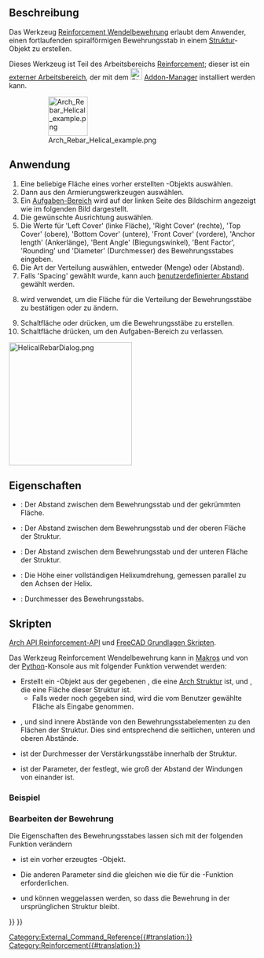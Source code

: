<languages/>

{{Docnav/de
|[[Reinforcement_BentShapeRebar/de|AbgesetzteBewehrung]]
|[[Reinforcement_ColumnRebars/de|Stützenbewehrung]]
|[[Reinforcement_Workbench/de|Reinforcement]]
|IconL=Reinforcement_BentShapeRebar.svg
|IconR=Reinforcement_ColumnRebars.svg
|IconC=Reinforcement_Workbench.svg
}}

{{GuiCommand/de
|Name=Reinforcement HelicalRebar
|Name/de=Reinforcement Wendelbewehrung
|MenuLocation=3D/BIM → Bewehrungswerkzeuge → Wendelbewehrung
|Workbenches=[[Reinforcement_Workbench/de|Reinforcement]], [[BIM_Workbench/de|BIM]]
|Version=0.17
|SeeAlso=
}}

<span id="Description"></span>
==Beschreibung==

Das Werkzeug [[Reinforcement_HelicalRebar|Reinforcement Wendelbewehrung]] erlaubt dem Anwender, einen fortlaufenden spiralförmigen Bewehrungsstab in einem [[Arch_Structure/de|Struktur]]-Objekt zu erstellen.

Dieses Werkzeug ist Teil des Arbeitsbereichs [[Reinforcement_Workbench/de|Reinforcement]]; dieser ist ein [[External_workbenches/de|externer Arbeitsbereich]], der mit dem [[Image:Std_AddonMgr.svg|24px]] [[Std_AddonMgr/de|Addon-Manager]] installiert werden kann.

: [[Image:Arch_Rebar_Helical_example.png|80px]]
{{Caption|Ein fortlaufender spiralförmiger Bewehrungsstab in einer [[Arch_Structure/de|Struktur]]}}

<span id="Usage"></span>
==Anwendung==

# Eine beliebige Fläche eines vorher erstellten {{Button|[[Image:Arch_Structure.svg|16px]] [[Arch_Structure/de|Struktur]]}}-Objekts auswählen.
# Dann {{Button|[[Image:Reinforcement_HelicalRebar.svg|16px]] [[Reinforcement_HelicalRebar/de|Wendelbewehrung]]}} aus den Armierungswerkzeugen auswählen.
# Ein [[Task_panel/de|Aufgaben-Bereich]] wird auf der linken Seite des Bildschirm angezeigt wie im folgenden Bild dargestellt.
# Die gewünschte Ausrichtung auswählen.
# Die Werte für 'Left Cover' (linke Fläche), 'Right Cover' (rechte), 'Top Cover' (obere), 'Bottom Cover' (untere), 'Front Cover' (vordere), 'Anchor length' (Ankerlänge), 'Bent Angle' (Biegungswinkel), 'Bent Factor', 'Rounding' und 'Diameter' (Durchmesser) des Bewehrungsstabes eingeben.
# Die Art der Verteilung auswählen, entweder {{incode|'Amount'}} (Menge) oder {{incode|'Spacing'}} (Abstand).
# Falls 'Spacing' gewählt wurde, kann auch [[Reinforcement_Custom_Spacing/de|benutzerdefinierter Abstand]] gewählt werden.
# {{Button|Pick selected face}} wird verwendet, um die Fläche für die Verteilung der Bewehrungsstäbe zu bestätigen oder zu ändern.
# Schaltfläche {{Button|OK}} oder {{Button|Anwenden}} drücken, um die Bewehrungsstäbe zu erstellen.
# Schaltfläche {{Button|Abbrechen}} drücken, um den Aufgaben-Bereich zu verlassen.

[[Image:HelicalRebarDialog.png|250px]]
{{Caption|Aufgaben-Bereich für das Werkzeug}}

<span id="Properties"></span>
==Eigenschaften== 

* {{PropertyData/de|Side Cover}}: Der Abstand zwischen dem Bewehrungsstab und der gekrümmten Fläche.
* {{PropertyData/de|Top Cover}}: Der Abstand zwischen dem Bewehrungsstab und der oberen Fläche der Struktur.
* {{PropertyData/de|Bottom Cover}}: Der Abstand zwischen dem Bewehrungsstab und der unteren Fläche der Struktur.
* {{PropertyData/de|Pitch}}: Die Höhe einer vollständigen Helixumdrehung, gemessen parallel zu den Achsen der Helix.
* {{PropertyData/de|Diameter}}: Durchmesser des Bewehrungsstabs.

<span id="Scripting"></span>
==Skripten==

{{Emphasis|Siehe auch:}} [[Arch_API/de|Arch API]],[[Reinforcement_API/de|Reinforcement-API]] und [[FreeCAD_Scripting_Basics/de|FreeCAD Grundlagen Skripten]].

Das Werkzeug Reinforcement Wendelbewehrung kann in [[Macros/de|Makros]] und von der [[Python/de|Python]]-Konsole aus mit folgender Funktion verwendet werden:

{{Code|code=
Rebar = makeHelicalRebar(s_cover, b_cover, diameter, t_cover, pitch, structure=None, facename=None)
}}

* Erstellt ein {{incode|Rebar}}-Objekt aus der gegebenen {{incode|structure}}, die eine [[Arch Structure/de|Arch Struktur]] ist, und {{incode|facename}}, die eine Fläche dieser Struktur ist.
** Falls weder {{incode|structure}} noch {{incode|facename}} gegeben sind, wird die vom Benutzer gewählte Fläche als Eingabe genommen.
* {{incode|s_cover}}, {{incode|b_cover}} und {{incode|t_cover}} sind innere Abstände von den Bewehrungsstabelementen zu den Flächen der Struktur. Dies sind entsprechend die seitlichen, unteren und oberen Abstände.
* {{incode|diameter}} ist der Durchmesser der Verstärkungsstäbe innerhalb der Struktur.
* {{incode|pitch}} ist der Parameter, der festlegt, wie groß der Abstand der Windungen von einander ist.

<span id="Example"></span>
=== Beispiel ===

{{Code|code=
import FreeCAD, Draft, Arch, HelicalRebar

Circle = Draft.makeCircle(radius=250)
Structure = Arch.makeStructure(Circle)
Structure.ViewObject.Transparency = 80
FreeCAD.ActiveDocument.recompute()

Rebar = HelicalRebar.makeHelicalRebar(10, 50, 8, 50, 50, structure, "Face2")
}}

<span id="Edition_of_the_rebar"></span>
===Bearbeiten der Bewehrung===

Die Eigenschaften des Bewehrungsstabes lassen sich mit der folgenden Funktion verändern

{{Code|code=
editHelicalRebar(Rebar, s_cover, b_cover, diameter, t_cover, pitch, structure=None, facename=None)
}}

* {{incode|Rebar}} ist ein vorher erzeugtes {{incode|HelicalRebar}}-Objekt.
* Die anderen Parameter sind die gleichen wie die für die {{incode|makeHelicalRebar()}}-Funktion erforderlichen.
* {{incode|structure}} und {{incode|facename}} können weggelassen werden, so dass die Bewehrung in der ursprünglichen Struktur bleibt.

{{Code|code=
import HelicalRebar

HelicalRebar.editHelicalRebar(Rebar, 20, 100, 20, 20, 100)
}}


{{Docnav/de
|[[Reinforcement_BentShapeRebar/de|AbgesetzteBewehrung]]
|[[Reinforcement_ColumnRebars/de|Stützenbewehrung]]
|[[Reinforcement_Workbench/de|Reinforcement]]
|IconL=Reinforcement_BentShapeRebar.svg
|IconR=Reinforcement_ColumnRebars.svg
|IconC=Reinforcement_Workbench.svg
}}

[[Category:External_Command_Reference{{#translation:}}]]
[[Category:Reinforcement{{#translation:}}]]
{{BIM_Tools_navi{{#translation:}}}}
{{Userdocnavi{{#translation:}}}}